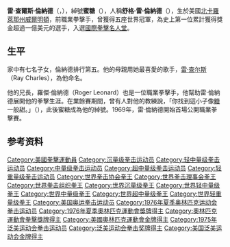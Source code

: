 '''雷·查爾斯·倫納德'''（{{lang-en|Ray Charles Leonard}}，{{bd|1956年|5月17日|||catIdx=Leonard, Ray}}），綽號'''蜜糖'''（{{lang|en|Sugar}}），人稱'''舒格·雷·倫納德'''（{{lang-en|Sugar Ray Leonard}}），生於美國[[北卡羅萊那州|北卡羅萊那州]][[威尔明顿_(北卡罗来纳州)|威爾明頓]]，前職業拳擊手，曾獲得五座世界冠軍，為史上第一位累計獲得獎金超過一億美元的選手，入選[[國際拳擊名人堂|國際拳擊名人堂]]。

== 生平 ==
家中有七名子女，倫納德排行第五。他的母親用她最喜愛的歌手，[[雷·查尔斯|雷·查尔斯]]（Ray Charles），為他命名。

他的兄長，羅傑·倫納德（Roger Leonard）也是一位職業拳擊手，他幫助雷·倫納德展開他的拳擊生涯。在業餘賽期間，曾有人對他的教練說，「你找到這小子像[[糖|糖]]一般甜。」（{{lang|en|That kid you got is sweet as sugar.}}），此後蜜糖成為他的綽號。1969年，雷·倫納德開始首場公開職業拳擊賽。

== 参考资料 ==
{{reflist}}

{{运动画刊年度最佳体育人物}}

{{Authority control}}
{{DEFAULTSORT:Leonard, Sugar Ray}}
[[Category:美國拳擊運動員|Category:美國拳擊運動員]]
[[Category:沉量级拳击运动员|Category:沉量级拳击运动员]]
[[Category:轻中量级拳击运动员|Category:轻中量级拳击运动员]]
[[Category:中量级拳击运动员|Category:中量级拳击运动员]]
[[Category:超中量级拳击运动员|Category:超中量级拳击运动员]]
[[Category:轻重量级拳击运动员|Category:轻重量级拳击运动员]]
[[Category:世界拳击协会拳王|Category:世界拳击协会拳王]]
[[Category:世界拳击理事会拳王|Category:世界拳击理事会拳王]]
[[Category:世界拳击组织拳王|Category:世界拳击组织拳王]]
[[Category:世界沉量级拳王|Category:世界沉量级拳王]]
[[Category:世界轻中量级拳王|Category:世界轻中量级拳王]]
[[Category:世界中量级拳王|Category:世界中量级拳王]]
[[Category:世界超中量级拳王|Category:世界超中量级拳王]]
[[Category:世界轻重量级拳王|Category:世界轻重量级拳王]]
[[Category:美国奥运拳击运动员|Category:美国奥运拳击运动员]]
[[Category:1976年夏季奥林匹克运动会拳击运动员|Category:1976年夏季奥林匹克运动会拳击运动员]]
[[Category:1976年夏季奧林匹克運動會獎牌得主|Category:1976年夏季奧林匹克運動會獎牌得主]]
[[Category:奧林匹克運動會拳擊獎牌得主|Category:奧林匹克運動會拳擊獎牌得主]]
[[Category:美國奧林匹克運動會金牌得主|Category:美國奧林匹克運動會金牌得主]]
[[Category:1975年泛美运动会拳击运动员|Category:1975年泛美运动会拳击运动员]]
[[Category:泛美运动会拳击奖牌得主|Category:泛美运动会拳击奖牌得主]]
[[Category:美国泛美运动会金牌得主|Category:美国泛美运动会金牌得主]]
